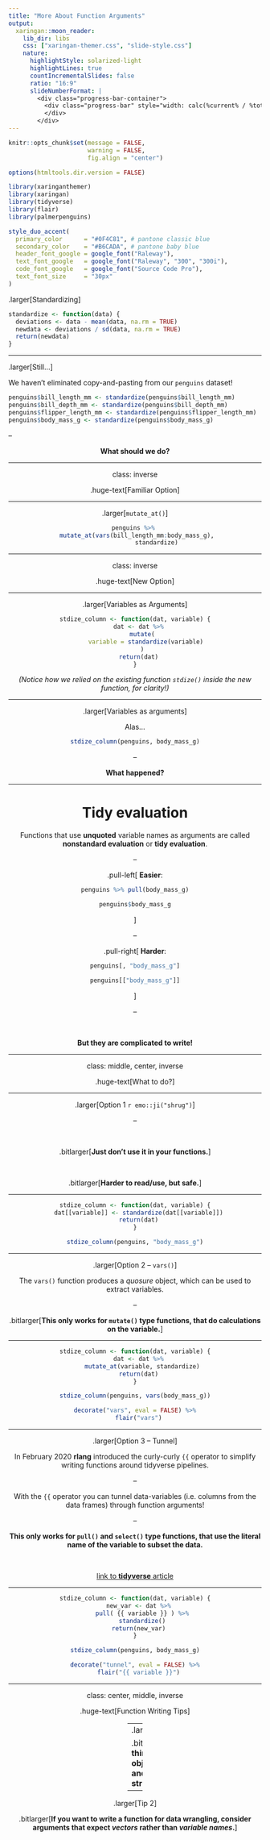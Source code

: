 ```yaml
---
title: "More About Function Arguments"
output:
  xaringan::moon_reader:
    lib_dir: libs
    css: ["xaringan-themer.css", "slide-style.css"]
    nature:
      highlightStyle: solarized-light
      highlightLines: true
      countIncrementalSlides: false
      ratio: "16:9"
      slideNumberFormat: |
        <div class="progress-bar-container">
          <div class="progress-bar" style="width: calc(%current% / %total% * 100%);">
          </div>
        </div>
---
```



```r
knitr::opts_chunk$set(message = FALSE, 
                      warning = FALSE, 
                      fig.align = "center")

options(htmltools.dir.version = FALSE)

library(xaringanthemer)
library(xaringan)
library(tidyverse)
library(flair)
library(palmerpenguins)

style_duo_accent(
  primary_color      = "#0F4C81", # pantone classic blue
  secondary_color    = "#B6CADA", # pantone baby blue
  header_font_google = google_font("Raleway"),
  text_font_google   = google_font("Raleway", "300", "300i"),
  code_font_google   = google_font("Source Code Pro"),
  text_font_size     = "30px"
)
```


.larger[Standardizing]


```r
standardize <- function(data) {
  deviations <- data - mean(data, na.rm = TRUE)
  newdata <- deviations / sd(data, na.rm = TRUE)
  return(newdata)
}
```

---

.larger[Still...] 

We haven't eliminated copy-and-pasting from our `penguins` dataset! 

```r
penguins$bill_length_mm <- standardize(penguins$bill_length_mm)
penguins$bill_depth_mm <- standardize(penguins$bill_depth_mm)
penguins$flipper_length_mm <- standardize(penguins$flipper_length_mm)
penguins$body_mass_g <- standardize(penguins$body_mass_g)
```

--

<center>

**What should we do?** 


---

class: inverse

.huge-text[Familiar Option]

---

.larger[`mutate_at()`]

```r
penguins %>% 
  mutate_at(vars(bill_length_mm:body_mass_g), 
            standardize)
```

---

class: inverse

.huge-text[New Option]

---

.larger[Variables as Arguments]


```r
stdize_column <- function(dat, variable) {
  dat <- dat %>%
    mutate(
      variable = standardize(variable)
    )
  return(dat)
}
```

*(Notice how we relied on the existing function `stdize()` inside the new function, for clarity!)*

---

.larger[Variables as arguments]

Alas...

```r
stdize_column(penguins, body_mass_g)
```

--

<center>

**What happened?**

---

# Tidy evaluation

Functions that use **unquoted** variable names as arguments are called
**nonstandard evaluation** or **tidy evaluation**.

--


.pull-left[
**Easier**:

```r
penguins %>% pull(body_mass_g)
```


```r
penguins$body_mass_g
```
]

--

.pull-right[
**Harder**: 

```r
penguins[, "body_mass_g"]
```


```r
penguins[["body_mass_g"]]
```
]

--

</br>

<center> 

**But they are complicated to write!**

---

class: middle, center, inverse

.huge-text[What to do?]

---

.larger[Option 1 `r emo::ji("shrug")`] 

--

</br>

.bitlarger[**Just don't use it in your functions.**]

</br>

.bitlarger[**Harder to read/use, but safe.**]

---

```r
stdize_column <- function(dat, variable) {
  dat[[variable]] <- standardize(dat[[variable]])
  return(dat)
}

stdize_column(penguins, "body_mass_g")
```

---

.larger[Option 2 -- `vars()`]

The `vars()` function produces a _quosure_ object, which can be used to extract
variables. 

--

.bitlarger[**This only works for `mutate()` type functions, that do calculations on the variable.**]

---

```r
stdize_column <- function(dat, variable) {
  dat <- dat %>%
    mutate_at(variable, standardize)
  return(dat)
}

stdize_column(penguins, vars(body_mass_g))
```

```r
decorate("vars", eval = FALSE) %>%
  flair("vars")
```

---

.larger[Option 3 -- Tunnel] 

In February 2020 **rlang** introduced the curly-curly `{{` operator to simplify
writing functions around tidyverse pipelines. 

--

With the `{{` operator you can tunnel data-variables (i.e. columns from the
data frames) through function arguments! 

--

**This only works for `pull()` and `select()` type functions, that use the literal name of the variable to subset the data.**

</br> 

[link to **tidyverse** article](https://www.tidyverse.org/blog/2020/02/glue-strings-and-tidy-eval/)

---


```r
stdize_column <- function(dat, variable) {
  new_var <- dat %>%
    pull( {{ variable }} ) %>%
    standardize()
  return(new_var)
}

stdize_column(penguins, body_mass_g)
```

```r
decorate("tunnel", eval = FALSE) %>%
  flair("{{ variable }}")
```


---

class: center, middle, inverse

.huge-text[Function Writing Tips]

---
.larger[Tip 1]

.bitlarger[**Keep thinking about object types and structures!!!**]

---

.larger[Tip 2]

.bitlarger[**If you want to write a function for data wrangling, consider
arguments that expect _vectors_ rather than _variable names_.**]
